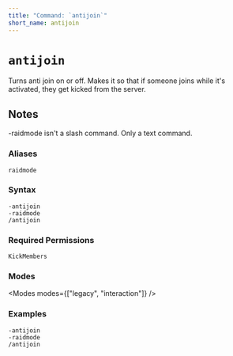 ```yaml
---
title: "Command: `antijoin`"
short_name: antijoin
---
```



# `antijoin`

Turns anti join on or off. Makes it so that if someone joins while it's activated, they get kicked from the server.

## Notes

-raidmode isn't a slash command. Only a text command.

### Aliases
`raidmode`

### Syntax

```
-antijoin
-raidmode
/antijoin
```

### Required Permissions

`KickMembers`

### Modes

<Modes modes={["legacy", "interaction"]} />

### Examples

```
-antijoin
-raidmode
/antijoin
```

